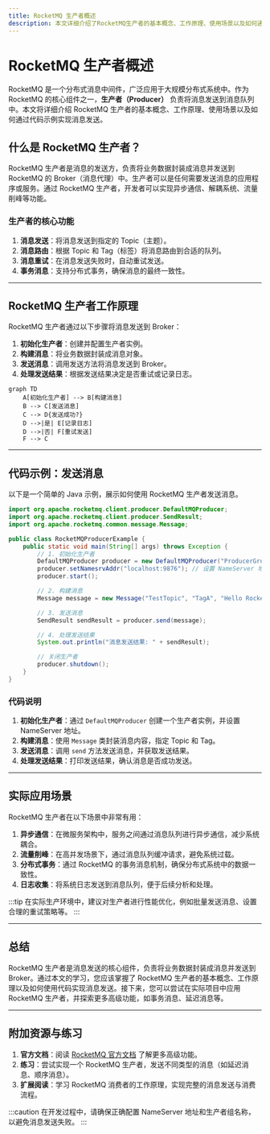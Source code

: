 ```yaml
---
title: RocketMQ 生产者概述
description: 本文详细介绍了RocketMQ生产者的基本概念、工作原理、使用场景以及如何通过代码示例实现消息发送。
---
```


# RocketMQ 生产者概述

RocketMQ 是一个分布式消息中间件，广泛应用于大规模分布式系统中。作为 RocketMQ 的核心组件之一，**生产者（Producer）** 负责将消息发送到消息队列中。本文将详细介绍 RocketMQ 生产者的基本概念、工作原理、使用场景以及如何通过代码示例实现消息发送。

## 什么是 RocketMQ 生产者？

RocketMQ 生产者是消息的发送方，负责将业务数据封装成消息并发送到 RocketMQ 的 Broker（消息代理）中。生产者可以是任何需要发送消息的应用程序或服务。通过 RocketMQ 生产者，开发者可以实现异步通信、解耦系统、流量削峰等功能。

### 生产者的核心功能

1. **消息发送**：将消息发送到指定的 Topic（主题）。
2. **消息路由**：根据 Topic 和 Tag（标签）将消息路由到合适的队列。
3. **消息重试**：在消息发送失败时，自动重试发送。
4. **事务消息**：支持分布式事务，确保消息的最终一致性。

---

## RocketMQ 生产者工作原理

RocketMQ 生产者通过以下步骤将消息发送到 Broker：

1. **初始化生产者**：创建并配置生产者实例。
2. **构建消息**：将业务数据封装成消息对象。
3. **发送消息**：调用发送方法将消息发送到 Broker。
4. **处理发送结果**：根据发送结果决定是否重试或记录日志。

```mermaid
graph TD
    A[初始化生产者] --> B[构建消息]
    B --> C[发送消息]
    C --> D{发送成功?}
    D -->|是| E[记录日志]
    D -->|否| F[重试发送]
    F --> C
```

---

## 代码示例：发送消息

以下是一个简单的 Java 示例，展示如何使用 RocketMQ 生产者发送消息。

```java
import org.apache.rocketmq.client.producer.DefaultMQProducer;
import org.apache.rocketmq.client.producer.SendResult;
import org.apache.rocketmq.common.message.Message;

public class RocketMQProducerExample {
    public static void main(String[] args) throws Exception {
        // 1. 初始化生产者
        DefaultMQProducer producer = new DefaultMQProducer("ProducerGroupName");
        producer.setNamesrvAddr("localhost:9876"); // 设置 NameServer 地址
        producer.start();

        // 2. 构建消息
        Message message = new Message("TestTopic", "TagA", "Hello RocketMQ".getBytes());

        // 3. 发送消息
        SendResult sendResult = producer.send(message);

        // 4. 处理发送结果
        System.out.println("消息发送结果: " + sendResult);

        // 关闭生产者
        producer.shutdown();
    }
}
```

### 代码说明

1. **初始化生产者**：通过 `DefaultMQProducer` 创建一个生产者实例，并设置 NameServer 地址。
2. **构建消息**：使用 `Message` 类封装消息内容，指定 Topic 和 Tag。
3. **发送消息**：调用 `send` 方法发送消息，并获取发送结果。
4. **处理发送结果**：打印发送结果，确认消息是否成功发送。

---

## 实际应用场景

RocketMQ 生产者在以下场景中非常有用：

1. **异步通信**：在微服务架构中，服务之间通过消息队列进行异步通信，减少系统耦合。
2. **流量削峰**：在高并发场景下，通过消息队列缓冲请求，避免系统过载。
3. **分布式事务**：通过 RocketMQ 的事务消息机制，确保分布式系统中的数据一致性。
4. **日志收集**：将系统日志发送到消息队列，便于后续分析和处理。

:::tip
在实际生产环境中，建议对生产者进行性能优化，例如批量发送消息、设置合理的重试策略等。
:::

---

## 总结

RocketMQ 生产者是消息发送的核心组件，负责将业务数据封装成消息并发送到 Broker。通过本文的学习，您应该掌握了 RocketMQ 生产者的基本概念、工作原理以及如何使用代码实现消息发送。接下来，您可以尝试在实际项目中应用 RocketMQ 生产者，并探索更多高级功能，如事务消息、延迟消息等。

---

## 附加资源与练习

1. **官方文档**：阅读 [RocketMQ 官方文档](https://rocketmq.apache.org/docs/) 了解更多高级功能。
2. **练习**：尝试实现一个 RocketMQ 生产者，发送不同类型的消息（如延迟消息、顺序消息）。
3. **扩展阅读**：学习 RocketMQ 消费者的工作原理，实现完整的消息发送与消费流程。

:::caution
在开发过程中，请确保正确配置 NameServer 地址和生产者组名称，以避免消息发送失败。
:::